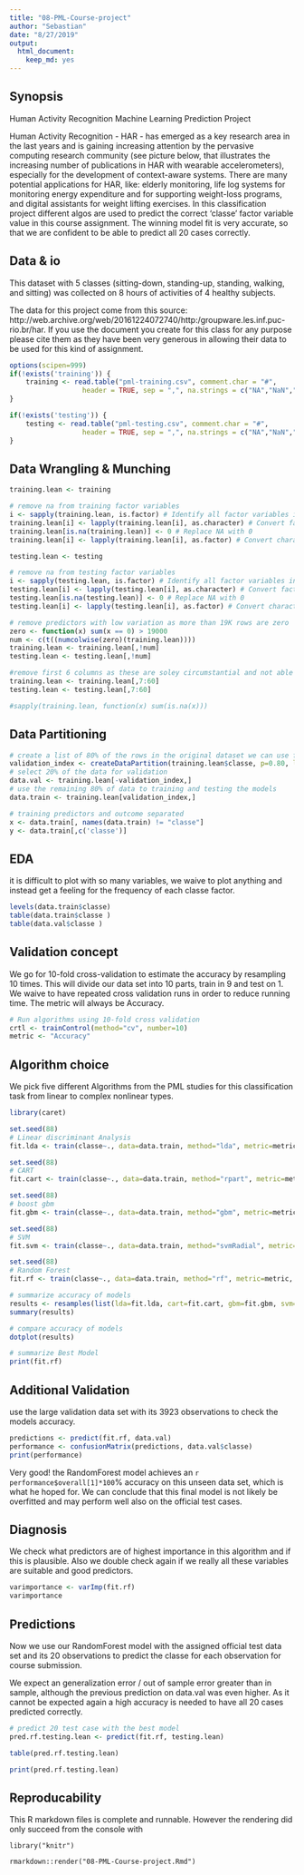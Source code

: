 ```yaml
---
title: "08-PML-Course-project"
author: "Sebastian"
date: "8/27/2019"
output: 
  html_document: 
    keep_md: yes
---
```


## Synopsis

Human Activity Recognition Machine Learning Prediction Project

Human Activity Recognition - HAR - has emerged as a key research area in the last years and is gaining increasing attention by the pervasive computing research community (see picture below, that illustrates the increasing number of publications in HAR with wearable accelerometers), especially for the development of context-aware systems. There are many potential applications for HAR, like: elderly monitoring, life log systems for monitoring energy expenditure and for supporting weight-loss programs, and digital assistants for weight lifting exercises. In this classification project different algos are used to predict the correct 'classe' factor variable value in this course assignment. The winning model fit is very accurate, so that we are confident to be able to predict all 20 cases correctly.

## Data & io

This dataset with 5 classes (sitting-down, standing-up, standing, walking, and sitting) was collected on 8 hours of activities of 4 healthy subjects. 

The data for this project come from this source: http://web.archive.org/web/20161224072740/http:/groupware.les.inf.puc-rio.br/har. If you use the document you create for this class for any purpose please cite them as they have been very generous in allowing their data to be used for this kind of assignment.
```r
options(scipen=999)
if(!exists('training')) {
    training <- read.table("pml-training.csv", comment.char = "#", 
                  header = TRUE, sep = ",", na.strings = c("NA","NaN","","#DIV/0!"))
}

if(!exists('testing')) {
    testing <- read.table("pml-testing.csv", comment.char = "#", 
                  header = TRUE, sep = ",", na.strings = c("NA","NaN","","#DIV/0!"))
}
```

## Data Wrangling & Munching

```r
training.lean <- training

# remove na from training factor variables
i <- sapply(training.lean, is.factor) # Identify all factor variables in your data
training.lean[i] <- lapply(training.lean[i], as.character) # Convert factors to character variables
training.lean[is.na(training.lean)] <- 0 # Replace NA with 0
training.lean[i] <- lapply(training.lean[i], as.factor) # Convert character columns back to factors

testing.lean <- testing

# remove na from testing factor variables
i <- sapply(testing.lean, is.factor) # Identify all factor variables in your data
testing.lean[i] <- lapply(testing.lean[i], as.character) # Convert factors to character variables
testing.lean[is.na(testing.lean)] <- 0 # Replace NA with 0
testing.lean[i] <- lapply(testing.lean[i], as.factor) # Convert character columns back to factors

# remove predictors with low variation as more than 19K rows are zero
zero <- function(x) sum(x == 0) > 19000
num <- c(t((numcolwise(zero)(training.lean))))
training.lean <- training.lean[,!num]
testing.lean <- testing.lean[,!num]

#remove first 6 columns as these are soley circumstantial and not able to predict the classe outcome
training.lean <- training.lean[,7:60]
testing.lean <- testing.lean[,7:60]

#sapply(training.lean, function(x) sum(is.na(x)))
```

## Data Partitioning

```r
# create a list of 80% of the rows in the original dataset we can use for training
validation_index <- createDataPartition(training.lean$classe, p=0.80, list=FALSE)
# select 20% of the data for validation
data.val <- training.lean[-validation_index,]
# use the remaining 80% of data to training and testing the models
data.train <- training.lean[validation_index,]

# training predictors and outcome separated
x <- data.train[, names(data.train) != "classe"]
y <- data.train[,c('classe')]
```

## EDA

it is difficult to plot with so many variables, we waive to plot anything and instead get a feeling for the frequency of each classe factor.

```r
levels(data.train$classe)
table(data.train$classe )
table(data.val$classe )

```

## Validation concept

We go for 10-fold cross-validation to estimate the accuracy by resampling 10 times.
This will divide our data set into 10 parts, train in 9 and test on 1. 
We waive to have repeated cross validation runs in order to reduce running time.
The metric will always be Accuracy.


```r
# Run algorithms using 10-fold cross validation
crtl <- trainControl(method="cv", number=10)
metric <- "Accuracy"
```


## Algorithm choice

We pick five different Algorithms from the PML studies for this classification task from linear to  complex nonlinear types.

```r
library(caret)

set.seed(88)
# Linear discriminant Analysis
fit.lda <- train(classe~., data=data.train, method="lda", metric=metric, trControl=crtl)

set.seed(88)
# CART
fit.cart <- train(classe~., data=data.train, method="rpart", metric=metric, trControl=crtl)

set.seed(88)
# boost gbm
fit.gbm <- train(classe~., data=data.train, method="gbm", metric=metric, trControl=crtl, verbose=FALSE)

set.seed(88)
# SVM
fit.svm <- train(classe~., data=data.train, method="svmRadial", metric=metric, trControl=crtl)

set.seed(88)
# Random Forest
fit.rf <- train(classe~., data=data.train, method="rf", metric=metric, trControl=crtl)

```

```r

# summarize accuracy of models
results <- resamples(list(lda=fit.lda, cart=fit.cart, gbm=fit.gbm, svm=fit.svm, rf=fit.rf))
summary(results)
```

```r
# compare accuracy of models
dotplot(results)

# summarize Best Model
print(fit.rf)
```

## Additional Validation

use the large validation data set with its 3923 observations to check the models accuracy.

```r
predictions <- predict(fit.rf, data.val)
performance <- confusionMatrix(predictions, data.val$classe)
print(performance)
```


Very good! the RandomForest model achieves an `r performance$overall[1]*100`% accuracy on this unseen data set, which is what he hoped for. We can conclude that this final model is not likely be overfitted and may perform well also on the official test cases.

## Diagnosis

We check what predictors are of highest importance in this algorithm and if this is plausible. Also we double check again if we really all these variables are suitable and good predictors.

```r
varimportance <- varImp(fit.rf)
varimportance
```

## Predictions

Now we use our RandomForest model with the assigned official test data set and its 20 observations to predict the classe for each observation for course submission.

We expect an generalization error / out of sample error greater than in sample, although the previous prediction on data.val was even higher. As it cannot be expected again a high accuracy is needed to have all 20 cases predicted correctly.

```r
# predict 20 test case with the best model
pred.rf.testing.lean <- predict(fit.rf, testing.lean)

table(pred.rf.testing.lean)

print(pred.rf.testing.lean)

```

## Reproducability

This R markdown files is complete and runnable.
However the rendering did only succeed from the console with

`library("knitr")`

`rmarkdown::render("08-PML-Course-project.Rmd")`
